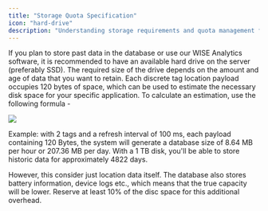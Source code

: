 ```yaml
---
title: "Storage Quota Specification"
icon: "hard-drive"
description: "Understanding storage requirements and quota management for RTLS data"
---
```


If you plan to store past data in the database or use our WISE Analytics software, it is recommended to have an available hard drive on the server (preferably SSD). The required size of the drive depends on the amount and age of data that you want to retain. Each discrete tag location payload occupies 120 bytes of space, which can be used to estimate the necessary disk space for your specific application. To calculate an estimation, use the following formula - <br/>

<img src="https://math.vercel.app?bgcolor=auto&from=\left(\color{purple}\textbf{Total}\space\textbf{ no.}\space \textbf{of}\space \textbf{Tags} \color{Black} \right) \cdot \left( \frac{\textbf{1}}{\color{blue} \textbf{Refresh} \space \textbf{Rate[s]}} \right) \cdot \left( \color{purple}\textbf{ Total}\space \textbf{Operational} \space \textbf{Time[s]} \color{black} \right) \cdot \left( \color{purple} \textbf{120} \space \left[ \textbf{Bytes}\right] \color{black} \right)" />

Example: with 2 tags and a refresh interval of 100 ms, each payload containing 120 Bytes, the system will generate a database size of 8.64 MB per hour or 207.36 MB per day. With a 1 TB disk, you'll be able to store historic data for approximately 4822 days.

However, this consider just location data itself. The database also stores battery information, device logs etc., which means that the true capacity will be lower. Reserve at least 10% of the disc space for this additional overhead.

